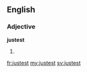 ==English==

===Adjective===
'''justest'''

# {{superlative of|just}}

[[fr:justest]]
[[my:justest]]
[[sv:justest]]